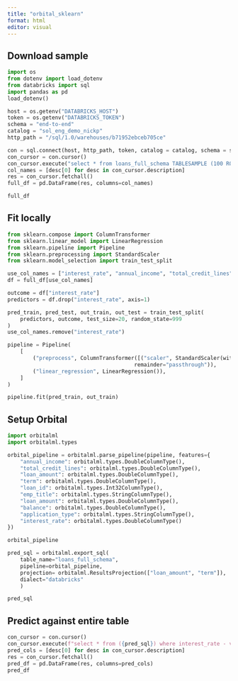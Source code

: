 ```yaml
---
title: "orbital_sklearn"
format: html
editor: visual
---
```


## Download sample

```python
import os
from dotenv import load_dotenv
from databricks import sql
import pandas as pd
load_dotenv()

host = os.getenv("DATABRICKS_HOST")
token = os.getenv("DATABRICKS_TOKEN")
schema = "end-to-end"
catalog = "sol_eng_demo_nickp"
http_path = "/sql/1.0/warehouses/b71952ebceb705ce"

con = sql.connect(host, http_path, token, catalog = catalog, schema = schema)
con_cursor = con.cursor()
con_cursor.execute("select * from loans_full_schema TABLESAMPLE (100 ROWS) REPEATABLE (999);")
col_names = [desc[0] for desc in con_cursor.description]
res = con_cursor.fetchall()
full_df = pd.DataFrame(res, columns=col_names)

full_df
```

## Fit locally

```python
from sklearn.compose import ColumnTransformer
from sklearn.linear_model import LinearRegression
from sklearn.pipeline import Pipeline
from sklearn.preprocessing import StandardScaler
from sklearn.model_selection import train_test_split

use_col_names = ["interest_rate", "annual_income", "total_credit_lines", "loan_amount", "term"]
df = full_df[use_col_names]

outcome = df["interest_rate"]
predictors = df.drop("interest_rate", axis=1)

pred_train, pred_test, out_train, out_test = train_test_split(
    predictors, outcome, test_size=20, random_state=999
)
use_col_names.remove("interest_rate")

pipeline = Pipeline(
    [
        ("preprocess", ColumnTransformer([("scaler", StandardScaler(with_std=False), use_col_names)],
                                        remainder="passthrough")),
        ("linear_regression", LinearRegression()),
    ]
)

pipeline.fit(pred_train, out_train)
```

## Setup Orbital

```python

import orbitalml
import orbitalml.types

orbital_pipeline = orbitalml.parse_pipeline(pipeline, features={
    "annual_income": orbitalml.types.DoubleColumnType(),
    "total_credit_lines": orbitalml.types.DoubleColumnType(),
    "loan_amount": orbitalml.types.DoubleColumnType(),    
    "term": orbitalml.types.DoubleColumnType(),
    "loan_id": orbitalml.types.Int32ColumnType(),
    "emp_title": orbitalml.types.StringColumnType(),
    "loan_amount": orbitalml.types.DoubleColumnType(),
    "balance": orbitalml.types.DoubleColumnType(),
    "application_type": orbitalml.types.StringColumnType(),
    "interest_rate": orbitalml.types.DoubleColumnType()
})

orbital_pipeline
```

```python
pred_sql = orbitalml.export_sql(
    table_name="loans_full_schema", 
    pipeline=orbital_pipeline, 
    projection= orbitalml.ResultsProjection(["loan_amount", "term"]),
    dialect="databricks"
    )

pred_sql
```

## Predict against entire table

```python
con_cursor = con.cursor()
con_cursor.execute(f"select * from ({pred_sql}) where interest_rate - variable > 15 and variable > 0")
pred_cols = [desc[0] for desc in con_cursor.description]
res = con_cursor.fetchall()
pred_df = pd.DataFrame(res, columns=pred_cols)
pred_df
```